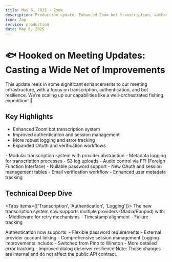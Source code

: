 ```yaml
---
title: May 6, 2025 - Zoom
description: Production update. Enhanced Zoom bot transcription, authentication, and logging with provider abstraction.
icon: Zap
service: production
date: May 6, 2025
---
```


# 🐟 Hooked on Meeting Updates: Casting a Wide Net of Improvements

<Callout type="info">
  This update reels in some significant enhancements to our meeting
  infrastructure, with a focus on transcription, authentication, and bot
  resilience. We're scaling up our capabilities like a well-orchestrated fishing
  expedition! 🎣
</Callout>

## Key Highlights

- Enhanced Zoom bot transcription system
- Improved authentication and session management
- More robust logging and error tracking
- Expanded OAuth and verification workflows

<Accordions>
  <Accordion title="Zoom Integration Improvements" value="zoom-updates">
    - Modular transcription system with provider abstraction
    - Metadata logging for transcription processes
    - S3 log uploads
    - Audio control via FFI (Foreign Function Interface)
  </Accordion>

  <Accordion title="Authentication Enhancements" value="auth-updates">
    - Nullable password support
    - New OAuth and session management tables
    - Email verification workflow
    - Enhanced user metadata tracking
  </Accordion>
</Accordions>

## Technical Deep Dive

<Tabs items={['Transcription', 'Authentication', 'Logging']}>
  <Tab value="transcription">
    The new transcription system now supports multiple providers (Gladia/Runpod) with:
    - Middleware for retry mechanisms
    - Timestamp alignment
    - Failure tracking
  </Tab>

<Tab value="authentication">
  Authentication now supports: - Flexible password requirements - External
  provider account linking - Comprehensive session management
</Tab>

  <Tab value="logging">
    Logging improvements include:
    - Switched from Pino to Winston
    - More detailed error tracking
    - Improved dialog observer resilience
  </Tab>
</Tabs>

<Callout type="warn">
  Note: These changes are internal and do not affect the public API contract.
</Callout>

